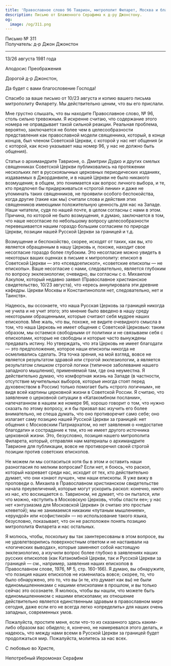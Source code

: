```yaml
---
title: 'Православное слово 96 Таврион, митрополит Филарет, Москва и благодать'
description: Письмо от Блаженного Серафима к д-ру Джонстону.
og:
  image: /og/311.png
---
```


<div style={{textAlign:'right', fontFamily:'monospace'}}>Письмо № 311</div>
<div style={{textAlign:'left', fontFamily:'monospace'}}>Получатель: д-р Джон Джонстон</div>

---

13/26 августа 1981 года

Аподосис Преображения

Дорогой д-р Джонстон,

Да будет с вами благословение Господа!

Спасибо за ваше письмо от 10/23 августа и копию вашего письма митрополиту Филарету. Мы действительно ценим, что вы его прислали.

Мне грустно слышать, что вы находите Православное слово, № 96, столь сильно тревожным. Я искренне считаю, что содержание этого номера не оправдывает такой сильной реакции. Реальная проблема, вероятно, заключается не более чем в целесообразности представления как православной модели священника, который, в конце концов, был членом Советской Церкви, с которой у нас нет общения (и с которой, как ясно указывает наш номер 96, у нас не должно быть общения).

Статьи о архимандрите Таврионе, о. Дмитрии Дудко и других смелых священниках Советской Церкви публиковались на протяжении нескольких лет в русскоязычных церковных периодических изданиях, издаваемых в Джорданвиле, и в нашей Церкви не было никакого возмущения; в общем, это понимается как вопрос личного выбора, и те, кто предпочел бы придерживаться «строгой линии» и даже не упоминать таких священников, не проявили особого беспокойства, когда другие (такие как мы) считали слова и действия этих священников имеющими положительную ценность для нас на Западе. Наши читатели, судя по нашей почте, в целом согласны с нами в этом. Причина, по которой не было возмущения, я думаю, заключается в том, что наше несогласие по небольшому вопросу целесообразности перевешивается нашим гораздо большим согласием по природе Церкви, позиции нашей Русской Церкви за границей и т.д.

Возмущение и беспокойство, скорее, исходят от таких, как вы, кто является обращенным в нашу Церковь и, похоже, находит свое несогласие гораздо более глубоким. Это несогласие можно увидеть в некоторых ваших оценках в письме к митрополиту: епископ в Советской Церкви — это «псевдоепископ», «советские епископы — не епископы». Ваше несогласие с нами, следовательно, является глубоким по вопросу экклезиологии; очевидно, вы согласны с о. Михаилом Азкулом, который недавно заявил (Православное христианское свидетельство, 10/23 августа), что «ересь аннулировала эти древние кафедры. Церкви Москвы и Константинополя нет, следовательно, нет и Таинств».

Надеюсь, вы осознаете, что наша Русская Церковь за границей никогда не учила и не учит этого; это мнение было введено в нашу среду некоторыми обращенными, которые считают себя мудрее наших епископов. Мне жаль, что вы, похоже, не видите очевидного смысла в том, что наша Церковь не имеет общения с Советской Церковью: таким образом, мы остаемся свободными от политики и не связываем себя с епископами, которые не свободны и которые часто вынуждены предавать истину. Но утверждать, что эта Церковь не имеет благодати — это предположение, которое наши епископы никогда не осмеливались сделать. Эта точка зрения, на мой взгляд, вовсе не является результатом здравой или строгой экклезиологии, а является результатом слишком строгой логики (типичное заболевание нашего западного мышления), применяемой там, где она неуместна. Я действительно думаю, что комфортная жизнь на Западе (в частности, отсутствие мучительных выборов, которые иногда стоят перед духовенством в России) только помогает быть «строго логичным», не видя всей картины церковной жизни в Советской России. Я считаю, что заявление о церковной ситуации в «Катакомбном послании», напечатанном в нашем же номере 96, хорошо говорит о том, что нужно сказать по этому вопросу, и я бы призвал вас изучить его более внимательно, не спеша думать, что оно противоречит само себе; оно излагает саму позицию нашей Русской Церкви за границей: нет общения с Московским Патриархатом, но нет заявления о «недостатке благодати» и сострадание к тем, кто не имеет другого источника церковной жизни. Это, безусловно, позиция нашего митрополита Филарета, который, отправляя нам материалы о архимандрите Таврионе для публикации, вовсе не противоречил своей строгой позиции против советских епископов.

Не можем ли мы согласиться хотя бы в этом и оставить наши разногласия по мелким вопросам? Если нет, я боюсь, что раскол, который назревает среди нас, исходит от тех, кто действительно думает, что они «знают лучше», чем наши епископы. Я уже вижу в проповеди о. Михаила в Православном христианском свидетельстве начала преувеличений, которые могут ускорить раскол: конечно, никто из нас, кто восхищается о. Таврионом, не думает, что он пытался, или что можно, «вступить в Московскую Церковь, чтобы спасти ее»; у нас нет «энтузиазма для Московской Церкви» (я считаю это простым клеветой); мы не занимаемся никаким «путаным мышлением», «ерундой» или «софистикой» — но использование такого языка, безусловно, показывает, что он не расположен понять позицию митрополита Филарета и нас остальных.

Я молюсь, чтобы, поскольку вы так заинтересованы в этом вопросе, вы не удовлетворились поверхностным ответом и не настаивали на «логических выводах», которые заменяют собой настоящую экклезиологию, а изучили вопрос более глубоко в заявлениях наших русских епископов (как Катакомбной Церкви, так и Русской Церкви за границей — см., например, заявления наших епископов в Православном слове, 1976, № 5, стр. 160-166). Я думаю, вы обнаружите, что позиция наших епископов не изменилась вовсе; скорее, то, что было обнаружено, это то, что вы (и те, кто думает как вы) не были единомышленниками с нашими епископами в прошлом, и вы только сейчас это осознаете. Я молюсь, чтобы вы нашли, что можете быть единомышленником с нашими епископами; их отношение действительно является единственным здравым в православном мире сегодня, даже если его не всегда легко «определить» для наших очень западных, современных умов.

Пожалуйста, простите меня, если что-то из сказанного здесь каким-либо образом вас обидело; я, конечно, не намеревался этого делать, и надеюсь, что между нами всеми в Русской Церкви за границей будет продолжаться мир. Пожалуйста, молитесь за нас всех.

С любовью во Христе,

Непотребный Иеромонах Серафим